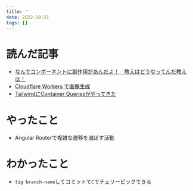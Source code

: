 ```yaml
---
title: ''
date: 2022-10-21
tags: []
---
```


# 読んだ記事
- [なんでコンポーネントに副作用があんだよ！　教えはどうなってんだ教えは！](https://zenn.dev/uhyo/articles/react-use-rfc-2)
- [Cloudflare Workers で画像生成](https://zenn.dev/uzimaru0000/articles/satori-workers)
- [TailwindにContainer Queriesがやってきた](https://zenn.dev/052hide/articles/tailwindcss-container-queries)

# やったこと
- Angular Routerで複雑な遷移を滅ぼす活動

# わかったこと
- `tig branch-name`してコミットで`C`でチェリーピックできる
